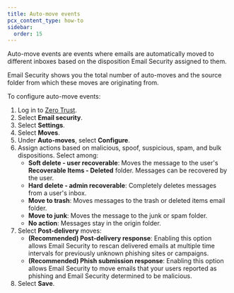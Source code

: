 ```yaml
---
title: Auto-move events
pcx_content_type: how-to
sidebar:
  order: 15
---
```


Auto-move events are events where emails are automatically moved to different inboxes based on the disposition Email Security assigned to them.

Email Security shows you the total number of auto-moves and the source folder from which these moves are originating from.

To configure auto-move events:

1. Log in to [Zero Trust](https://one.dash.cloudflare.com/).
2. Select **Email security**.
3. Select **Settings**.
4. Select **Moves**.
5. Under **Auto-moves**, select **Configure**.
6. Assign actions based on malicious, spoof, suspicious, spam, and bulk dispositions. Select among:
   - **Soft delete - user recoverable**: Moves the message to the user's **Recoverable Items - Deleted** folder. Messages can be recovered by the user.
   - **Hard delete - admin recoverable**: Completely deletes messages from a user's inbox.
   - **Move to trash**: Moves messages to the trash or deleted items email folder.
   - **Move to junk**: Moves the message to the junk or spam folder.
   - **No action**: Messages stay in the origin folder.
7. Select **Post-delivery** moves:
   - **(Recommended) Post-delivery response**: Enabling this option allows Email Security to rescan delivered emails at multiple time intervals for previously unknown phishing sites or campaigns.
   - **(Recommended) Phish submission response**: Enabling this option allows Email Security to move emails that your users reported as phishing and Email Security determined to be malicious.
8. Select **Save**.
